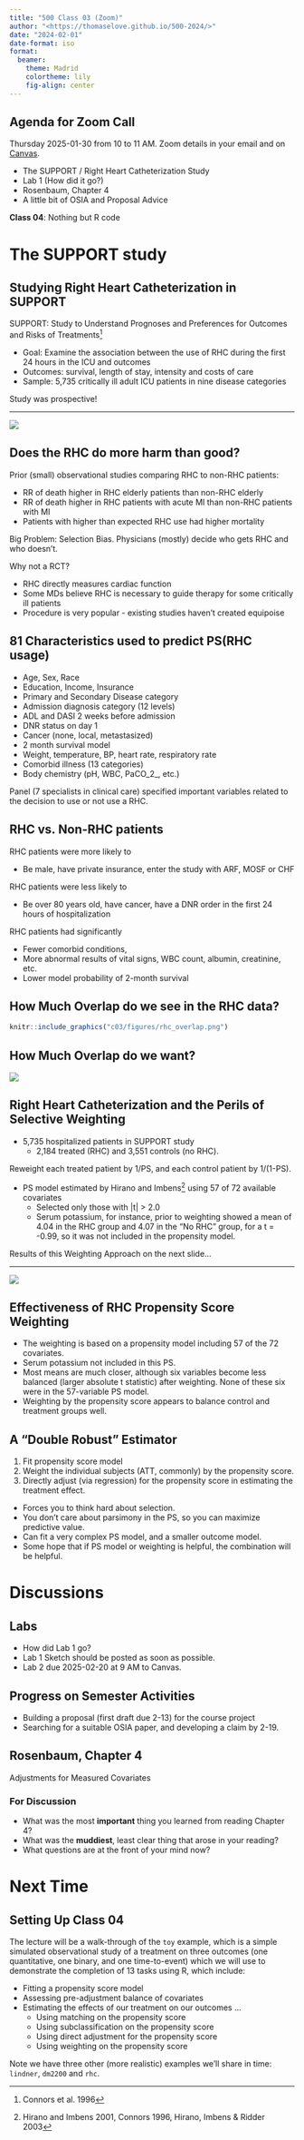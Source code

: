```yaml
---
title: "500 Class 03 (Zoom)"
author: "<https://thomaselove.github.io/500-2024/>"
date: "2024-02-01"
date-format: iso
format: 
  beamer:
    theme: Madrid
    colortheme: lily
    fig-align: center
---
```


## Agenda for Zoom Call

Thursday 2025-01-30 from 10 to 11 AM. Zoom details in your email and on [Canvas](https://canvas.case.edu/).

- The SUPPORT / Right Heart Catheterization Study
- Lab 1 (How did it go?)
- Rosenbaum, Chapter 4
- A little bit of OSIA and Proposal Advice

**Class 04**: Nothing but R code

# The SUPPORT study

## Studying Right Heart Catheterization in SUPPORT

SUPPORT: Study to Understand Prognoses and Preferences for Outcomes and Risks of Treatments^[Connors et al. 1996]

- Goal: Examine the association between the use of RHC during the first 24 hours in the ICU and outcomes
- Outcomes: survival, length of stay, intensity and costs of care
- Sample: 5,735 critically ill adult ICU patients in nine disease categories

Study was prospective!

---

![](c03/figures/rhc_image.png)


## Does the RHC do more harm than good? 

Prior (small) observational studies comparing RHC to non-RHC patients:

- RR of death higher in RHC elderly patients than non-RHC elderly
- RR of death higher in RHC patients with acute MI than non-RHC patients with MI
- Patients with higher than expected RHC use had higher mortality

Big Problem: Selection Bias. Physicians (mostly) decide who gets RHC and who doesn't.

Why not a RCT?

- RHC directly measures cardiac function
- Some MDs believe RHC is necessary to guide therapy for some critically ill patients
- Procedure is very popular - existing studies haven't created equipoise

## 81 Characteristics used to predict PS(RHC usage)

- Age, Sex, Race
- Education, Income, Insurance
- Primary and Secondary Disease category
- Admission diagnosis category (12 levels)
- ADL and DASI 2 weeks before admission
- DNR status on day 1
- Cancer (none, local, metastasized)
- 2 month survival model
- Weight, temperature, BP, heart rate, respiratory rate
- Comorbid illness (13 categories)
- Body chemistry (pH, WBC, PaCO_2_, etc.)

Panel (7 specialists in clinical care) specified important variables related to the decision to use or not use a RHC.

## RHC vs. Non-RHC patients

RHC patients were more likely to

- Be male, have private insurance, enter the study with ARF, MOSF or CHF

RHC patients were less likely to

- Be over 80 years old, have cancer, have a DNR order in the first 24 hours of hospitalization

RHC patients had significantly

- Fewer comorbid conditions, 
- More abnormal results of vital signs, WBC count, albumin, creatinine, etc.
- Lower model probability of 2-month survival

## How Much Overlap do we see in the RHC data?

```r
knitr::include_graphics("c03/figures/rhc_overlap.png")
```

## How Much Overlap do we want?

![](c03/figures/overlap.png)

## Right Heart Catheterization and the Perils of Selective Weighting

- 5,735 hospitalized patients in SUPPORT study
    - 2,184 treated (RHC) and 3,551 controls (no RHC).
    
Reweight each treated patient by 1/PS, and each control patient by 1/(1-PS).

- PS model estimated by Hirano and Imbens^[Hirano and Imbens 2001, Connors 1996, Hirano, Imbens & Ridder 2003] using 57 of 72 available covariates 
    - Selected only those with |t| > 2.0
    - Serum potassium, for instance, prior to weighting showed a mean of 4.04 in the RHC group and 4.07 in the "No RHC" group, for a t = -0.99, so it was not included in the propensity model.

Results of this Weighting Approach on the next slide...

---

![](c03/figures/rhc_weights1.png)

## Effectiveness of RHC Propensity Score Weighting

- The weighting is based on a propensity model including 57 of the 72 covariates.
- Serum potassium not included in this PS.
- Most means are much closer, although six variables become less balanced (larger absolute t statistic) after weighting.  None of these six were in the 57-variable PS model.
- Weighting by the propensity score appears to balance control and treatment groups well.

## A "Double Robust" Estimator

1. Fit propensity score model
2. Weight the individual subjects (ATT, commonly) by the propensity score.
3. Directly adjust (via regression) for the propensity score in estimating the treatment effect.

- Forces you to think hard about selection.
- You don't care about parsimony in the PS, so you can maximize predictive value.
- Can fit a very complex PS model, and a smaller outcome model.
- Some hope that if PS model or weighting is helpful, the combination will be helpful.

# Discussions

## Labs

- How did Lab 1 go?
- Lab 1 Sketch should be posted as soon as possible.
- Lab 2 due 2025-02-20 at 9 AM to Canvas. 

## Progress on Semester Activities

- Building a proposal (first draft due 2-13) for the course project
- Searching for a suitable OSIA paper, and developing a claim by 2-19.

## Rosenbaum, Chapter 4

Adjustments for Measured Covariates

### For Discussion

- What was the most **important** thing you learned from reading Chapter 4?
- What was the **muddiest**, least clear thing that arose in your reading?
- What questions are at the front of your mind now?

# Next Time

## Setting Up Class 04

The lecture will be a walk-through of the `toy` example, which is a simple simulated observational study of a treatment on three outcomes (one quantitative, one binary, and one time-to-event) which we will use to demonstrate the completion of 13 tasks using R, which include:

- Fitting a propensity score model
- Assessing pre-adjustment balance of covariates
- Estimating the effects of our treatment on our outcomes ...
    - Using matching on the propensity score
    - Using subclassification on the propensity score
    - Using direct adjustment for the propensity score
    - Using weighting on the propensity score

Note we have three other (more realistic) examples we'll share in time: `lindner`, `dm2200` and `rhc`.

